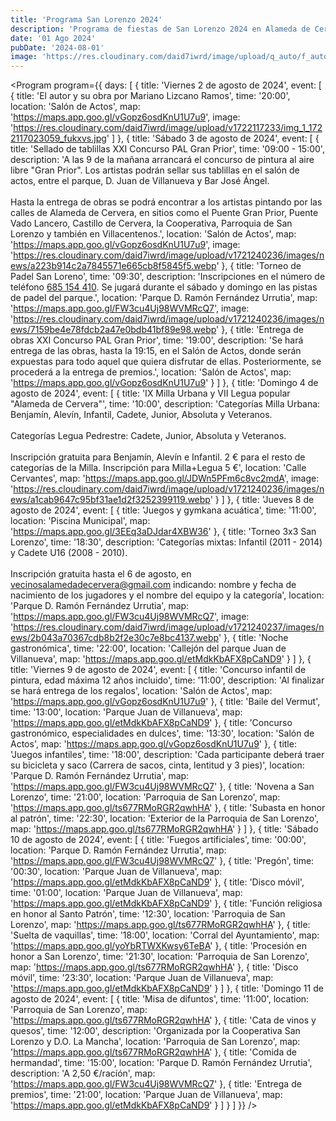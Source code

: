 ```yaml
---
title: 'Programa San Lorenzo 2024'
description: 'Programa de fiestas de San Lorenzo 2024 en Alameda de Cervera.'
date: '01 Ago 2024'
pubDate: '2024-08-01'
image: 'https://res.cloudinary.com/daid7iwrd/image/upload/q_auto/f_auto/v1721240236/images/news/974d8133003123354a2950bdb6465d04.webp'
---
```



<Program
	program={{
		days: [
{
				title: 'Viernes 2 de agosto de 2024',
				event: [
					{
						title: 'El autor y su obra por Mariano Lizcano Ramos',
						time: '20:00',
						location: 'Salón de Actos',
						map: 'https://maps.app.goo.gl/vGopz6osdKnU1U7u9',
						image:
							'https://res.cloudinary.com/daid7iwrd/image/upload/v1722117233/img_1_1722117023059_fukxvs.jpg'
				]
			},
			{
				title: 'Sábado 3 de agosto de 2024',
				event: [
					{
						title: 'Sellado de tablillas XXI Concurso PAL Gran Prior',
						time: '09:00 - 15:00',
						description:
							'A las 9 de la mañana arrancará el concurso de pintura al aire libre "Gran Prior". Los artistas podrán sellar sus tablillas en el salón de actos, entre el parque, D. Juan de Villanueva y Bar José Ángel.<br/><br/> Hasta la entrega de obras se podrá encontrar a los artistas pintando por las calles de Alameda de Cervera, en sitios como el Puente Gran Prior, Puente Vado Lancero, Castillo de Cervera, la Cooperativa, Parroquia de San Lorenzo y también en Villacentenos.',
						location: 'Salón de Actos',
						map: 'https://maps.app.goo.gl/vGopz6osdKnU1U7u9',
						image:
							'https://res.cloudinary.com/daid7iwrd/image/upload/v1721240236/images/news/a223b914c2a7845571e665cb8f5845f5.webp'
					},
					{
						title: 'Torneo de Padel San Loreno',
						time: '09:30',
						description:
							'Inscripciones en el número de teléfono <a class="text-primary" href="tel:685154410">685 154 410</a>. Se jugará durante el sábado y domingo en las pistas de padel del parque.',
						location: 'Parque D. Ramón Fernández Urrutia',
						map: 'https://maps.app.goo.gl/FW3cu4Uj98WVMRcQ7',
						image:
							'https://res.cloudinary.com/daid7iwrd/image/upload/v1721240236/images/news/7159be4e78fdcb2a47e0bdb41bf89e98.webp'
					},
					{
						title: 'Entrega de obras XXI Concurso PAL Gran Prior',
						time: '19:00',
						description:
							'Se hará entrega de las obras, hasta la 19:15, en el Salón de Actos, donde serán expuestas para todo aquel que quiera disfrutar de ellas. Posteriormente, se procederá a la entrega de premios.',
						location: 'Salón de Actos',
						map: 'https://maps.app.goo.gl/vGopz6osdKnU1U7u9'
					}
				]
			},
			{
				title: 'Domingo 4 de agosto de 2024',
				event: [
					{
						title: 'IX Milla Urbana y VII Legua popular "Alameda de Cervera"',
						time: '10:00',
						description:
							'Categorías Milla Urbana: Benjamín, Alevín, Infantil, Cadete, Junior, Absoluta y Veteranos. <br/><br/>Categorías Legua Pedrestre: Cadete, Junior, Absoluta y Veteranos.<br/><br/> Inscripción gratuita para Benjamín, Alevín e Infantil. 2 € para el resto de categorías de la Milla. Inscripción para Milla+Legua 5 €',
						location: 'Calle Cervantes',
						map: 'https://maps.app.goo.gl/JDWn5PFm6c8vc2mdA',
						image:
							'https://res.cloudinary.com/daid7iwrd/image/upload/v1721240236/images/news/a1cab9647c95bf31ae1d2f3252399119.webp'
					}
				]
			},
			{
				title: 'Jueves 8 de agosto de 2024',
				event: [
					{
						title: 'Juegos y gymkana acuática',
						time: '11:00',
						location: 'Piscina Municipal',
						map: 'https://maps.app.goo.gl/3EEq3aDJdar4XBW36'
					},
					{
						title: 'Torneo 3x3 San Lorenzo',
						time: '18:30',
						description:
							'Categorías mixtas: Infantil (2011 - 2014) y Cadete U16 (2008 - 2010).<br/><br/>Inscripción gratuita hasta el 6 de agosto, en <a class="text-primary" href="mailto:vecinosalamedadecervera@gmail.com">vecinosalamedadecervera@gmail.com</a> indicando: nombre y fecha de nacimiento de los jugadores y el nombre del equipo y la categoría',
						location: 'Parque D. Ramón Fernández Urrutia',
						map: 'https://maps.app.goo.gl/FW3cu4Uj98WVMRcQ7',
						image:
							'https://res.cloudinary.com/daid7iwrd/image/upload/v1721240237/images/news/2b043a70367cdb8b2f2e30c7e8bc4137.webp'
					},
					{
						title: 'Noche gastronómica',
						time: '22:00',
						location: 'Callejón del parque Juan de Villanueva',
						map: 'https://maps.app.goo.gl/etMdkKbAFX8pCaND9'
					}
				]
			},
			{
				title: 'Viernes 9 de agosto de 2024',
				event: [
					{
						title: 'Concurso infantil de pintura, edad máxima 12 años incluido',
						time: '11:00',
						description: 'Al finalizar se hará entrega de los regalos',
						location: 'Salón de Actos',
						map: 'https://maps.app.goo.gl/vGopz6osdKnU1U7u9'
					},
					{
						title: 'Baile del Vermut',
						time: '13:00',
						location: 'Parque Juan de Villanueva',
						map: 'https://maps.app.goo.gl/etMdkKbAFX8pCaND9'
					},
					{
						title: 'Concurso gastronómico, especialidades en dulces',
						time: '13:30',
						location: 'Salón de Actos',
						map: 'https://maps.app.goo.gl/vGopz6osdKnU1U7u9'
					},
					{
						title: 'Juegos infantiles',
						time: '18:00',
						description:
							'Cada participante deberá traer su bicicleta y saco (Carrera de sacos, cinta, lentitud y 3 pies)',
						location: 'Parque D. Ramón Fernández Urrutia',
						map: 'https://maps.app.goo.gl/FW3cu4Uj98WVMRcQ7'
					},
					{
						title: 'Novena a San Lorenzo',
						time: '21:00',
						location: 'Parroquia de San Lorenzo',
						map: 'https://maps.app.goo.gl/ts677RMoRGR2qwhHA'
					},
					{
						title: 'Subasta en honor al patrón',
						time: '22:30',
						location: 'Exterior de la Parroquia de San Lorenzo',
						map: 'https://maps.app.goo.gl/ts677RMoRGR2qwhHA'
					}
				]
			},
			{
				title: 'Sábado 10 de agosto de 2024',
				event: [
					{
						title: 'Fuegos artificiales',
						time: '00:00',
						location: 'Parque D. Ramón Fernández Urrutia',
						map: 'https://maps.app.goo.gl/FW3cu4Uj98WVMRcQ7'
					},
					{
						title: 'Pregón',
						time: '00:30',
						location: 'Parque Juan de Villanueva',
						map: 'https://maps.app.goo.gl/etMdkKbAFX8pCaND9'
					},
					{
						title: 'Disco móvil',
						time: '01:00',
						location: 'Parque Juan de Villanueva',
						map: 'https://maps.app.goo.gl/etMdkKbAFX8pCaND9'
					},
					{
						title: 'Función religiosa en honor al Santo Patrón',
						time: '12:30',
						location: 'Parroquia de San Lorenzo',
						map: 'https://maps.app.goo.gl/ts677RMoRGR2qwhHA'
					},
					{
						title: 'Suelta de vaquillas',
						time: '18:00',
						location: 'Corral del Ayuntamiento',
						map: 'https://maps.app.goo.gl/yoYbRTWXKwsy6TeBA'
					},
					{
						title: 'Procesión en honor a San Lorenzo',
						time: '21:30',
						location: 'Parroquia de San Lorenzo',
						map: 'https://maps.app.goo.gl/ts677RMoRGR2qwhHA'
					},
					{
						title: 'Disco móvil',
						time: '23:30',
						location: 'Parque Juan de Villanueva',
						map: 'https://maps.app.goo.gl/etMdkKbAFX8pCaND9'
					}
				]
			},
			{
				title: 'Domingo 11 de agosto de 2024',
				event: [
					{
						title: 'Misa de difuntos',
						time: '11:00',
						location: 'Parroquia de San Lorenzo',
						map: 'https://maps.app.goo.gl/ts677RMoRGR2qwhHA'
					},
					{
						title: 'Cata de vinos y quesos',
						time: '12:00',
						description: 'Organizada por la Cooperativa San Lorenzo y D.O. La Mancha',
						location: 'Parroquia de San Lorenzo',
						map: 'https://maps.app.goo.gl/ts677RMoRGR2qwhHA'
					},
					{
						title: 'Comida de hermandad',
						time: '15:00',
						location: 'Parque D. Ramón Fernández Urrutia',
						description: 'A 2,50 €/racíón',
						map: 'https://maps.app.goo.gl/FW3cu4Uj98WVMRcQ7'
					},
					{
						title: 'Entrega de premios',
						time: '21:00',
						location: 'Parque Juan de Villanueva',
						map: 'https://maps.app.goo.gl/etMdkKbAFX8pCaND9'
					}
				]
			}
		]
	}}
/>
